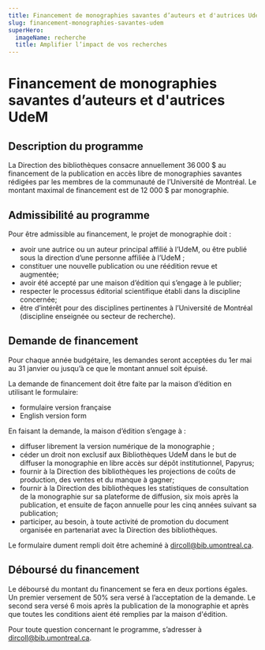 ```yaml
---
title: Financement de monographies savantes d’auteurs et d'autrices UdeM
slug: financement-monographies-savantes-udem
superHero:
  imageName: recherche
  title: Amplifier l’impact de vos recherches
---
```


# Financement de monographies savantes d’auteurs et d'autrices UdeM

## Description du programme

La Direction des bibliothèques consacre annuellement 36 000 $ au financement de la publication en accès libre de monographies savantes rédigées par les membres de la communauté de l’Université de Montréal. Le montant maximal de financement est de 12 000 $ par monographie.

## Admissibilité au programme

Pour être admissible au financement, le projet de monographie doit :

- avoir une autrice ou un auteur principal affilié à l’UdeM, ou être publié sous la direction d’une personne affiliée à l’UdeM ;
- constituer une nouvelle publication ou une réédition revue et augmentée;
- avoir été accepté par une maison d’édition qui s’engage à le publier;
- respecter le processus éditorial scientifique établi dans la discipline concernée;
- être d’intérêt pour des disciplines pertinentes à l’Université de Montréal (discipline enseignée ou secteur de recherche).

## Demande de financement

Pour chaque année budgétaire, les demandes seront acceptées du 1er mai au 31 janvier ou jusqu’à ce que le montant annuel soit épuisé.

La demande de financement doit être faite par la maison d’édition en utilisant le formulaire:

- <Link to="/recherche/diffuser/formulaire-demande-financement.pdf">formulaire version française</Link>
- <Link to="/recherche/diffuser/proposal-form.pdf">English version form</Link>

En faisant la demande, la maison d’édition s’engage à :

- diffuser librement la version numérique de la monographie ;
- céder un droit non exclusif aux Bibliothèques UdeM dans le but de diffuser la monographie en libre accès sur dépôt institutionnel, Papyrus;
- fournir à la Direction des bibliothèques les projections de coûts de production, des ventes et du manque à gagner;
- fournir à la Direction des bibliothèques les statistiques de consultation de la monographie sur sa plateforme de diffusion, six mois après la publication, et ensuite de façon annuelle pour les cinq années suivant sa publication;
- participer, au besoin, à toute activité de promotion du document organisée en partenariat avec la Direction des bibliothèques.

Le formulaire dument rempli doit être acheminé à <Link to="mailto:dircoll@bib.umontreal.ca">dircoll@bib.umontreal.ca</Link>.

## Déboursé du financement

Le déboursé du montant du financement se fera en deux portions égales. Un premier versement de 50% sera versé à l’acceptation de la demande. Le second sera versé 6 mois après la publication de la monographie et après que toutes les conditions aient été remplies par la maison d'édition.

Pour toute question concernant le programme, s’adresser à dircoll@bib.umontreal.ca.